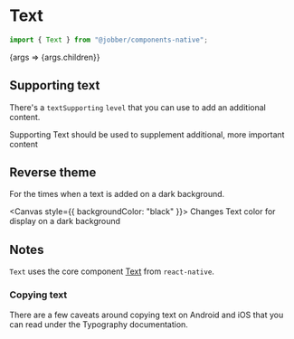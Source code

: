 
<Meta title="Components/Text and Typography/Text/Mobile" component={Text} />

# Text

```ts
import { Text } from "@jobber/components-native";
```

<Canvas>
  <Story
    name="Mobile"
    args={{
      children:
        '"640K is more memory than anyone will ever need on a computer" - Not Bill Gates',
    }}
  >
    {args => <Text {...args}>{args.children}</Text>}
  </Story>
</Canvas>

<ArgsTable of={Text} story="Mobile" />

## Supporting text

There's a `textSupporting` `level` that you can use to add an additional
content.

<Canvas>
  <Text level="textSupporting">
    Supporting Text should be used to supplement additional, more important
    content
  </Text>
</Canvas>

## Reverse theme

For the times when a text is added on a dark background.

<Canvas style={{ backgroundColor: "black" }}>
  <Text reverseTheme={true}>
    Changes Text color for display on a dark background
  </Text>
</Canvas>

## Notes

`Text` uses the core component [Text](https://reactnative.dev/docs/text) from
`react-native`.

### Copying text

There are a few caveats around copying text on Android and iOS that you can read
under the Typography documentation.
